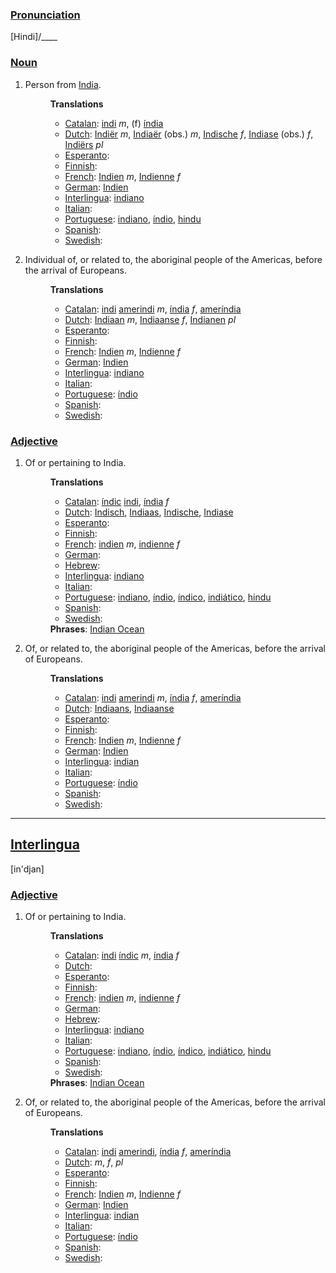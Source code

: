 ===[[Pronunciation]]===
[Hindi]/____

===[[Noun]]===
# Person from [[w:India|India]].
#:'''Translations'''
#:*[[Catalan]]: [[indi]] ''m'', (f) [[índia]]
#:*[[Dutch]]: [[Indiër]] ''m'', [[Indiaër]] (obs.) ''m'', [[Indische]] ''f'', [[Indiase]] (obs.) ''f'', [[Indiërs]] ''pl''
#:*[[Esperanto]]: [[]]
#:*[[Finnish]]: [[]]
#:*[[French]]: [[Indien]] ''m'', [[Indienne]] ''f''
#:*[[German]]: [[Indien]]
#:*[[Interlingua]]: [[indiano]]
#:*[[Italian]]: [[]]
#:*[[Portuguese]]: [[indiano]], [[índio]], [[hindu]]
#:*[[Spanish]]: [[]]
#:*[[Swedish]]: [[]]
#Individual of, or related to, the aboriginal people of the Americas, before the arrival of Europeans.
#:'''Translations'''
#:*[[Catalan]]: [[indi]] [[amerindi]] ''m'', [[índia]] ''f'', [[ameríndia]]
#:*[[Dutch]]: [[Indiaan]] ''m'', [[Indiaanse]] ''f'', [[Indianen]] ''pl''
#:*[[Esperanto]]: [[]]
#:*[[Finnish]]: [[]]
#:*[[French]]: [[Indien]] ''m'', [[Indienne]] ''f''
#:*[[German]]: [[Indien]]
#:*[[Interlingua]]: [[indiano]]
#:*[[Italian]]: [[]]
#:*[[Portuguese]]: [[índio]]
#:*[[Spanish]]: [[]]
#:*[[Swedish]]: [[]]
===[[Adjective]]===
# Of or pertaining to India.
#:'''Translations'''
#:*[[Catalan]]: [[índic]] [[indi]], [[índia]] ''f''
#:*[[Dutch]]: [[Indisch]], [[Indiaas]], [[Indische]], [[Indiase]]
#:*[[Esperanto]]: [[]]
#:*[[Finnish]]: [[]]
#:*[[French]]: [[indien]] ''m'', [[indienne]] ''f''
#:*[[German]]: [[]]
#:*[[Hebrew]]: [[]]
#:*[[Interlingua]]: [[indiano]]
#:*[[Italian]]: [[]]
#:*[[Portuguese]]: [[indiano]], [[índio]], [[índico]], [[indiático]], [[hindu]]
#:*[[Spanish]]: [[]]
#:*[[Swedish]]: [[]]
#:'''Phrases''': [[w:Indian Ocean|Indian Ocean]]
#Of, or related to, the aboriginal people of the Americas, before the arrival of Europeans.
#:'''Translations'''
#:*[[Catalan]]: [[indi]] [[amerindi]] ''m'', [[índia]] ''f'', [[ameríndia]]
#:*[[Dutch]]: [[Indiaans]], [[Indiaanse]]
#:*[[Esperanto]]: [[]]
#:*[[Finnish]]: [[]]
#:*[[French]]: [[Indien]] ''m'', [[Indienne]] ''f''
#:*[[German]]: [[Indien]]
#:*[[Interlingua]]: [[indian]]
#:*[[Italian]]: [[]]
#:*[[Portuguese]]: [[índio]]
#:*[[Spanish]]: [[]]
#:*[[Swedish]]: [[]]
----
==[[Interlingua]]==
[in'djan]
===[[Adjective]]===
# Of or pertaining to India.
#:'''Translations'''
#:*[[Catalan]]: [[indi]] [[índic]] ''m'', [[índia]] ''f''
#:*[[Dutch]]: [[]]
#:*[[Esperanto]]: [[]]
#:*[[Finnish]]: [[]]
#:*[[French]]: [[indien]] ''m'', [[indienne]] ''f''
#:*[[German]]: [[]]
#:*[[Hebrew]]: [[]]
#:*[[Interlingua]]: [[indiano]]
#:*[[Italian]]: [[]]
#:*[[Portuguese]]: [[indiano]], [[índio]], [[índico]], [[indiático]], [[hindu]]
#:*[[Spanish]]: [[]]
#:*[[Swedish]]: [[]]
#:'''Phrases''': [[w:Indian Ocean|Indian Ocean]]
#Of, or related to, the aboriginal people of the Americas, before the arrival of Europeans.
#:'''Translations'''
#:*[[Catalan]]: [[indi]] [[amerindi]], [[índia]] ''f'', [[ameríndia]]
#:*[[Dutch]]: [[]] ''m'', [[]]  ''f'', [[]] ''pl''
#:*[[Esperanto]]: [[]]
#:*[[Finnish]]: [[]]
#:*[[French]]: [[Indien]] ''m'', [[Indienne]]  ''f''
#:*[[German]]: [[Indien]]
#:*[[Interlingua]]: [[indian]]
#:*[[Italian]]: [[]]
#:*[[Portuguese]]: [[índio]]
#:*[[Spanish]]: [[]]
#:*[[Swedish]]: [[]]